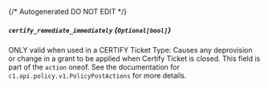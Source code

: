 {/* Autogenerated DO NOT EDIT  */}
##### `certify_remediate_immediately` *{`Optional[bool]`}*
ONLY valid when used in a CERTIFY Ticket Type:
 Causes any deprovision or change in a grant to be applied when Certify Ticket is closed.
This field is part of the `action` oneof.
See the documentation for `c1.api.policy.v1.PolicyPostActions` for more details.



